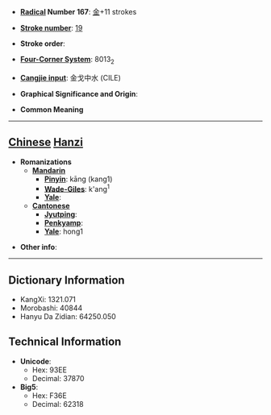 * '''[[Wiktionary:Chinese radical index| Radical]] Number 167''': [[Wiktionary:Chinese radical index 金|金]]+11 strokes

* '''[[Wiktionary:Chinese total strokes index|Stroke number]]''': [[Wiktionary:Chinese total strokes index 19|19]]

* '''Stroke order''': 

* '''[[Wiktionary:Chinese four corner index|Four-Corner System]]''': 8013<sub>2</sub>

* '''[[Wiktionary:Chinese Cangjie index|Cangjie input]]''': 金戈中水 (CILE)

* '''Graphical Significance and Origin''': 

* '''Common Meaning'''

----

== [[Chinese]] [[Hanzi]] ==

* '''Romanizations'''
** '''[[Mandarin]]'''
*** '''[[Pinyin]]''': kāng (kang1)
*** '''[[Wade-Giles]]''': k'ang<sup>1</sup>
*** '''[[Yale]]''': 
** '''[[Cantonese]]'''
*** '''[[Jyutping]]''':
*** '''[[Penkyamp]]''': 
*** '''[[Yale]]''': hong1

* '''Other info''': 

----

== Dictionary Information ==

* KangXi: 1321.071
* Morobashi: 40844
* Hanyu Da Zidian: 64250.050

== Technical Information ==

* '''Unicode''':
** Hex: 93EE
** Decimal: 37870
* '''Big5''':
** Hex: F36E
** Decimal: 62318